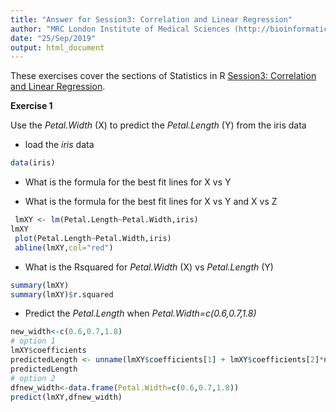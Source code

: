 ```yaml
---
title: "Answer for Session3: Correlation and Linear Regression"
author: "MRC London Institute of Medical Sciences (http://bioinformatics.lms.mrc.ac.uk)"
date: "25/Sep/2019"
output: html_document
---
```


These exercises cover the sections of Statistics in R [Session3: Correlation and Linear Regression]("../Session3_linear_regression.html").

**Exercise 1**

Use the *Petal.Width* (X) to predict the *Petal.Length* (Y) from the iris data

- load the *iris* data
```r
data(iris)
```
- What is the formula for the best fit lines for X vs Y

- What is the formula for the best fit lines for X vs Y and X vs Z
```r
 lmXY <- lm(Petal.Length~Petal.Width,iris)
lmXY
 plot(Petal.Length~Petal.Width,iris)
 abline(lmXY,col="red")

```

- What is the Rsquared for *Petal.Width* (X) vs *Petal.Length* (Y)
```r
summary(lmXY)
summary(lmXY)$r.squared
```

- Predict the *Petal.Length* when *Petal.Width=c(0.6,0.7,1.8)*
```r
new_width<-c(0.6,0.7,1.8)
# option 1
lmXY$coefficients
predictedLength <- unname(lmXY$coefficients[1] + lmXY$coefficients[2]*new_width)
predictedLength
# option 2
dfnew_width<-data.frame(Petal.Width=c(0.6,0.7,1.8))
predict(lmXY,dfnew_width)
```

